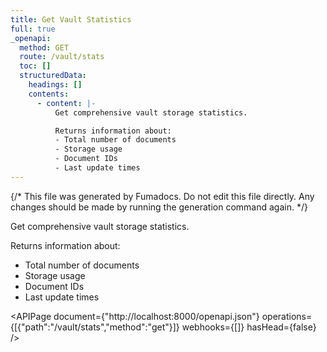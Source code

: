 ```yaml
---
title: Get Vault Statistics
full: true
_openapi:
  method: GET
  route: /vault/stats
  toc: []
  structuredData:
    headings: []
    contents:
      - content: |-
          Get comprehensive vault storage statistics.

          Returns information about:
          - Total number of documents
          - Storage usage
          - Document IDs
          - Last update times
---
```


{/* This file was generated by Fumadocs. Do not edit this file directly. Any changes should be made by running the generation command again. */}

Get comprehensive vault storage statistics.

Returns information about:
- Total number of documents
- Storage usage
- Document IDs
- Last update times

<APIPage document={"http://localhost:8000/openapi.json"} operations={[{"path":"/vault/stats","method":"get"}]} webhooks={[]} hasHead={false} />